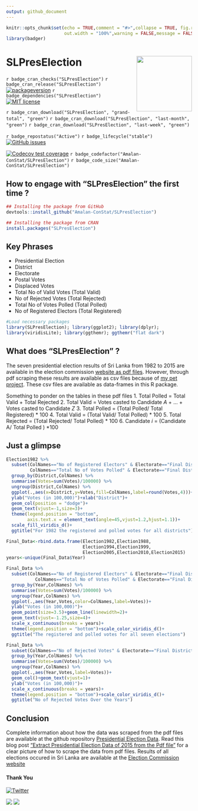 ```yaml
---
output: github_document
---
```


<!-- README.md is generated from README.Rmd. Please edit that file -->

```r
knitr::opts_chunk$set(echo = TRUE,comment = "#>",collapse = TRUE, fig.retina=2, fig.path = "man/figures/",
                      out.width = "100%",warning = FALSE,message = FALSE)
library(badger)
```

# SLPresElection <img src="man/figures/logo.png" align="right" alt="" width="150" />

<!-- badges: start -->

`r badge_cran_checks("SLPresElection")`
`r badge_cran_release("SLPresElection")`
[![packageversion](https://img.shields.io/badge/Package%20version-1.0.0-orange.svg?style=flat-square)](commits/main)
`r badge_dependencies("SLPresElection")`
[![MIT license](https://img.shields.io/badge/License-MIT-blue.svg)](https://lbesson.mit-license.org/)

`r badge_cran_download("SLPresElection", "grand-total", "green")`
`r badge_cran_download("SLPresElection", "last-month", "green")`
`r badge_cran_download("SLPresElection", "last-week", "green")`

`r badge_repostatus("Active")`
`r badge_lifecycle("stable")`
[![GitHub issues](https://img.shields.io/github/issues/Amalan-ConStat/SLPresElection.svg?style=popout)](https://github.com/Amalan-ConStat/SLPresElection/issues)

[![Codecov test coverage](https://codecov.io/gh/Amalan-ConStat/SLPresElection/branch/main/graph/badge.svg)](https://app.codecov.io/gh/Amalan-ConStat/SLPresElection?branch=main)
`r badge_codefactor("Amalan-ConStat/SLPresElection")`
`r badge_code_size("Amalan-ConStat/SLPresElection")`
<!-- badges: end -->

## How to engage with "SLPresElection" the first time ? 

```r
## Installing the package from GitHub
devtools::install_github("Amalan-ConStat/SLPresElection")

## Installing the package from CRAN
install.packages("SLPresElection")
```

## Key Phrases
* Presidential Election
* District
* Electorate
* Postal Votes
* Displaced Votes
* Total No of Valid Votes (Total Valid)
* No of Rejected Votes (Total Rejected)
* Total No of Votes Polled (Total Polled)
* No of Registered Electors (Total Registered)

```r
#Load necessary packages
library(SLPresElection); library(ggplot2); library(dplyr); 
library(viridisLite); library(ggthemr); ggthemr("flat dark")
```

## What does "SLPresElection" ?

The seven presidential election results of Sri Lanka from 1982 to 2015 are available in the election commission [website as pdf files](https://elections.gov.lk/web/en/elections/elections-results/presidential-elections-results/).
However, through pdf scraping these results are available as csv files because of [my pet project](https://github.com/Amalan-ConStat/PresidentialElection). 
These csv files are available as data-frames in this R package.

Something to ponder on the tables in these pdf files
1. Total Polled = Total Valid + Total Rejected
2. Total Valid = Votes casted to Candidate $A$ + $...$ + Votes casted to Candidate $Z$
3. Total Polled $%$ = (Total Polled/ Total Registered) * $100$ 
4. Total Valid $%$ = (Total Valid/ Total Polled) * $100$
5. Total Rejected $%$ = (Total Rejected/ Total Polled) * $100$
6. Candidate $i$ $%$ = (Candidate A/ Total Polled ) *$100$

## Just a glimpse

```r
Election1982 %>% 
  subset(ColNames=="No of Registered Electors" & Electorate=="Final District Results"| 
         ColNames=="Total No of Votes Polled" & Electorate=="Final District Results")  %>% 
  group_by(District,ColNames) %>%
  summarise(Votes=sum(Votes)/100000) %>%
  ungroup(District,ColNames) %>%
  ggplot(.,aes(x=District,y=Votes,fill=ColNames,label=round(Votes,4)))+
  ylab("Votes (in 100,000)")+xlab("District")+
  geom_col(position = "dodge")+
  geom_text(vjust=-1,size=3)+
  theme(legend.position = "bottom",
        axis.text.x = element_text(angle=45,vjust=1.2,hjust=1.1))+
  scale_fill_viridis_d()+
  ggtitle("For 1982 the registered and polled votes for all districts")

```

```r
Final_Data<-rbind.data.frame(Election1982,Election1988,
                             Election1994,Election1999,
                             Election2005,Election2010,Election2015)
years<-unique(Final_Data$Year)
```

```r
Final_Data %>%
  subset(ColNames=="No of Registered Electors" & Electorate=="Final District Results" | 
           ColNames=="Total No of Votes Polled" & Electorate=="Final District Results") %>%
  group_by(Year,ColNames) %>%
  summarise(Votes=sum(Votes)/100000) %>%
  ungroup(Year,ColNames) %>%
  ggplot(.,aes(Year,Votes,color=ColNames,label=Votes))+
  ylab("Votes (in 100,000)")+
  geom_point(size=3.5)+geom_line(linewidth=2)+
  geom_text(vjust=-1.25,size=4)+
  scale_x_continuous(breaks = years)+
  theme(legend.position = "bottom")+scale_color_viridis_d()+
  ggtitle("The registered and polled votes for all seven elections")
```

```r
Final_Data %>%
  subset(ColNames=="No of Rejected Votes" & Electorate=="Final District Results") %>%
  group_by(Year,ColNames) %>%
  summarise(Votes=sum(Votes)/100000) %>%
  ungroup(Year,ColNames) %>%
  ggplot(.,aes(Year,Votes,label=Votes))+
  geom_col()+geom_text(vjust=1)+
  ylab("Votes (in 100,000)")+
  scale_x_continuous(breaks = years)+
  theme(legend.position = "bottom")+scale_color_viridis_d()+
  ggtitle("No of Rejected Votes Over the Years")
```

## Conclusion

Complete information about how the data was scraped from the pdf files are available at the github repository [Presidential Election Data](https://github.com/Amalan-ConStat/PresidentialElection).
Read this blog post ["Extract Presidential Election Data of 2015 from the Pdf file"](https://amalan-con-stat.netlify.app/post/slelection/presidential-election/2015/2015/) for a clear picture of how to scrape the data from pdf files.
Results of all elections occured in Sri Lanka are available at the [Election Commission website](https://elections.gov.lk/)

#### Thank You

[![Twitter](https://img.shields.io/twitter/url/https/github.com/Amalan-ConStat/R-fitODBOD.svg?style=social)](https://twitter.com/intent/tweet?text=Wow:&url=https%3A%2F%2Fgithub.com%2FAmalan-ConStat%2FR-fitODBOD)

[ ![](https://img.shields.io/badge/LinkedIn-Amalan%20Mahendran-black.svg?style=flat) ]( https://www.linkedin.com/in/amalan-mahendran-72b86b37/)
[ ![](https://img.shields.io/badge/Research%20Gate-Amalan%20Mahendran-black.svg?style=flat) ]( https://www.researchgate.net/profile/Amalan_Mahendran )
